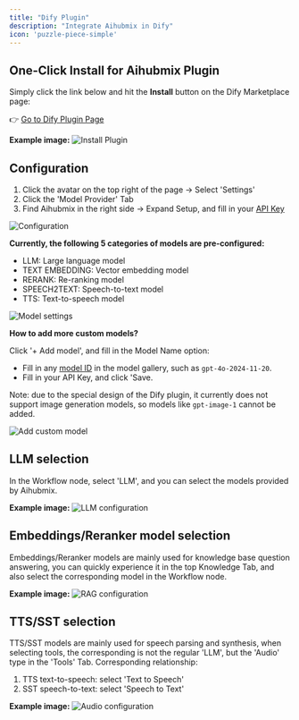 ```yaml
---
title: "Dify Plugin"
description: "Integrate Aihubmix in Dify"
icon: 'puzzle-piece-simple'
---
```


## One-Click Install for Aihubmix Plugin

Simply click the link below and hit the **Install** button on the Dify Marketplace page:

👉 [Go to Dify Plugin Page](https://marketplace.dify.ai/plugins/langgenius/aihubmix?language=en-US&theme=system)

**Example image:**
![Install Plugin](../media/DifyInstallPlugin.png)  

## Configuration
1. Click the avatar on the top right of the page → Select 'Settings'
2. Click the 'Model Provider' Tab
3. Find Aihubmix in the right side → Expand Setup, and fill in your [API Key](https://aihubmix.com/token)

![Configuration](../media/DifySettings1.png)  

**Currently, the following 5 categories of models are pre-configured:**
- LLM: Large language model
- TEXT EMBEDDING: Vector embedding model
- RERANK: Re-ranking model
- SPEECH2TEXT: Speech-to-text model
- TTS: Text-to-speech model

![Model settings](../media/DifyModelsSetting.png)  

**How to add more custom models?**

Click '+ Add model', and fill in the Model Name option:
- Fill in any [model ID](https://aihubmix.com/models) in the model gallery, such as `gpt-4o-2024-11-20`.
- Fill in your API Key, and click 'Save.

Note: due to the special design of the Dify plugin, it currently does not support image generation models, so models like `gpt-image-1` cannot be added.

![Add custom model](../media/DifyAddModel.png)  

## LLM selection

In the Workflow node, select 'LLM', and you can select the models provided by Aihubmix.

**Example image:**
![LLM configuration](../media/LLMs.png)  

## Embeddings/Reranker model selection

Embeddings/Reranker models are mainly used for knowledge base question answering, you can quickly experience it in the top Knowledge Tab, and also select the corresponding model in the Workflow node.

**Example image:**
![RAG configuration](../media/DifyRAG.png)  

## TTS/SST selection

TTS/SST models are mainly used for speech parsing and synthesis, when selecting tools, the corresponding is not the regular 'LLM', but the 'Audio' type in the 'Tools' Tab.
Corresponding relationship:
1. TTS text-to-speech: select 'Text to Speech'
2. SST speech-to-text: select 'Speech to Text'

**Example image:**
![Audio configuration](../media/TTS-SST.png)